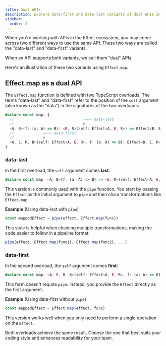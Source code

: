 ```yaml
---
title: Dual APIs
description: Explore data-first and data-last variants of dual APIs in the Effect ecosystem.
sidebar:
  order: 2
---
```



When you're working with APIs in the Effect ecosystem, you may come across two different ways to use the same API. These two ways are called the "data-last" and "data-first" variants.

When an API supports both variants, we call them "dual" APIs.

Here's an illustration of these two variants using `Effect.map`.

## Effect.map as a dual API

The `Effect.map` function is defined with two TypeScript overloads. The terms "data-last" and "data-first" refer to the position of the `self` argument (also known as the "data") in the signatures of the two overloads:

```ts showLineNumbers=false
declare const map: {
  //                               ┌─── data-last
  //                               ▼
  <A, B>(f: (a: A) => B): <E, R>(self: Effect<A, E, R>) => Effect<B, E, R>
  //             ┌─── data-first
  //             ▼
  <A, E, R, B>(self: Effect<A, E, R>, f: (a: A) => B): Effect<B, E, R>
}
```

### data-last

In the first overload, the `self` argument comes **last**:

```ts showLineNumbers=false "self"
declare const map: <A, B>(f: (a: A) => B) => <E, R>(self: Effect<A, E, R>) => Effect<B, E, R>
```

This version is commonly used with the `pipe` function. You start by passing the `Effect` as the initial argument to `pipe` and then chain transformations like `Effect.map`:

**Example** (Using data-last with `pipe`)

```ts showLineNumbers=false
const mappedEffect = pipe(effect, Effect.map(func))
```

This style is helpful when chaining multiple transformations, making the code easier to follow in a pipeline format:

```ts showLineNumbers=false
pipe(effect, Effect.map(func1), Effect.map(func2), ...)
```

### data-first

In the second overload, the `self` argument comes **first**:

```ts showLineNumbers=false "self"
declare const map: <A, E, R, B>(self: Effect<A, E, R>, f: (a: A) => B) => Effect<B, E, R>
```

This form doesn't require `pipe`. Instead, you provide the `Effect` directly as the first argument:

**Example** (Using data-first without `pipe`)

```ts showLineNumbers=false
const mappedEffect = Effect.map(effect, func)
```

This version works well when you only need to perform a single operation on the `Effect`.

<Aside type="tip" title="Choosing Between Styles">
  Both overloads achieve the same result. Choose the one that best suits your coding style and
  enhances readability for your team.
</Aside>

